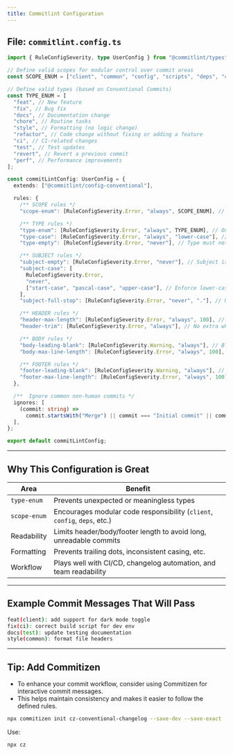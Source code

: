 ```yaml
---
title: Commitlint Configuration
---
```


## File: `commitlint.config.ts`

```ts
import { RuleConfigSeverity, type UserConfig } from "@commitlint/types";

// Define valid scopes for modular control over commit areas
const SCOPE_ENUM = ["client", "common", "config", "scripts", "deps", "ci", "docs", "test"];

// Define valid types (based on Conventional Commits)
const TYPE_ENUM = [
  "feat", // New feature
  "fix", // Bug fix
  "docs", // Documentation change
  "chore", // Routine tasks
  "style", // Formatting (no logic change)
  "refactor", // Code change without fixing or adding a feature
  "ci", // CI-related changes
  "test", // Test updates
  "revert", // Revert a previous commit
  "perf", // Performance improvements
];

const commitLintConfig: UserConfig = {
  extends: ["@commitlint/config-conventional"],

  rules: {
    /** SCOPE rules */
    "scope-enum": [RuleConfigSeverity.Error, "always", SCOPE_ENUM], // Only allow defined scopes

    /** TYPE rules */
    "type-enum": [RuleConfigSeverity.Error, "always", TYPE_ENUM], // Only allow defined types
    "type-case": [RuleConfigSeverity.Error, "always", "lower-case"], // e.g., `feat`, not `Feat`
    "type-empty": [RuleConfigSeverity.Error, "never"], // Type must not be empty

    /** SUBJECT rules */
    "subject-empty": [RuleConfigSeverity.Error, "never"], // Subject is mandatory
    "subject-case": [
      RuleConfigSeverity.Error,
      "never",
      ["start-case", "pascal-case", "upper-case"], // Enforce lower-case subject
    ],
    "subject-full-stop": [RuleConfigSeverity.Error, "never", "."], // No full stop at end

    /** HEADER rules */
    "header-max-length": [RuleConfigSeverity.Error, "always", 100], // Limit to 100 chars
    "header-trim": [RuleConfigSeverity.Error, "always"], // No extra whitespace

    /** BODY rules */
    "body-leading-blank": [RuleConfigSeverity.Warning, "always"], // Blank line between header and body
    "body-max-line-length": [RuleConfigSeverity.Error, "always", 100], // Keep lines readable

    /** FOOTER rules */
    "footer-leading-blank": [RuleConfigSeverity.Warning, "always"], // Blank line before footer
    "footer-max-line-length": [RuleConfigSeverity.Error, "always", 100],
  },

  /**  Ignore common non-human commits */
  ignores: [
    (commit: string) =>
      commit.startsWith("Merge") || commit === "Initial commit" || commit.includes("[skip ci]"),
  ],
};

export default commitLintConfig;
```

---

## Why This Configuration is Great

| Area         | Benefit                                                                   |
| ------------ | ------------------------------------------------------------------------- |
| `type-enum`  | Prevents unexpected or meaningless types                                  |
| `scope-enum` | Encourages modular code responsibility (`client`, `config`, `deps`, etc.) |
| Readability  | Limits header/body/footer length to avoid long, unreadable commits        |
| Formatting   | Prevents trailing dots, inconsistent casing, etc.                         |
| Workflow     | Plays well with CI/CD, changelog automation, and team readability         |

---

## Example Commit Messages That Will Pass

```bash
feat(client): add support for dark mode toggle
fix(ci): correct build script for dev env
docs(test): update testing documentation
style(common): format file headers
```

---

## Tip: Add Commitizen

- To enhance your commit workflow, consider using Commitizen for interactive commit messages. 
- This helps maintain consistency and makes it easier to follow the defined rules.

```bash
npx commitizen init cz-conventional-changelog --save-dev --save-exact
```

Use:

```bash
npx cz
```
